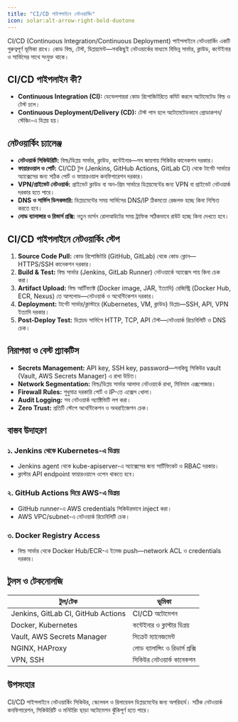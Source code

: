 ```yaml
---
title: "CI/CD পাইপলাইনে নেটওয়ার্কিং"
icon: solar:alt-arrow-right-bold-duotone
---
```


CI/CD (Continuous Integration/Continuous Deployment) পাইপলাইনে নেটওয়ার্কিং একটি গুরুত্বপূর্ণ ভূমিকা রাখে। কোড বিল্ড, টেস্ট, ডিপ্লয়মেন্ট—সবকিছুই নেটওয়ার্কের মাধ্যমে বিভিন্ন সার্ভার, ক্লাউড, কন্টেইনার ও সার্ভিসের সাথে সংযুক্ত থাকে।

## CI/CD পাইপলাইন কী?
- **Continuous Integration (CI):** ডেভেলপাররা কোড রিপোজিটরিতে কমিট করলে অটোমেটেড বিল্ড ও টেস্ট চলে।
- **Continuous Deployment/Delivery (CD):** টেস্ট পাস হলে অটোমেটেডভাবে প্রোডাকশন/স্টেজিং-এ ডিপ্লয় হয়।

## নেটওয়ার্কিং চ্যালেঞ্জ
- **নেটওয়ার্ক সিকিউরিটি:** বিল্ড/ডিপ্লয় সার্ভার, ক্লাউড, কন্টেইনার—সব জায়গায় সিকিউর কানেকশন দরকার।
- **ফায়ারওয়াল ও পোর্ট:** CI/CD টুল (Jenkins, GitHub Actions, GitLab CI) থেকে টার্গেট সার্ভারে অ্যাক্সেসের জন্য সঠিক পোর্ট ও ফায়ারওয়াল কনফিগারেশন দরকার।
- **VPN/প্রাইভেট নেটওয়ার্ক:** প্রাইভেট ক্লাউড বা অন-প্রিম সার্ভারে ডিপ্লয়মেন্টের জন্য VPN বা প্রাইভেট নেটওয়ার্ক দরকার হতে পারে।
- **DNS ও সার্ভিস ডিসকভারি:** ডিপ্লয়মেন্টের সময় সার্ভিসের DNS/IP ঠিকমতো রেজলভ হচ্ছে কিনা নিশ্চিত করতে হবে।
- **লোড ব্যালান্সার ও রিভার্স প্রক্সি:** নতুন ভার্সন রোলআউটের সময় ট্রাফিক সঠিকভাবে রাউট হচ্ছে কিনা দেখতে হবে।

## CI/CD পাইপলাইনে নেটওয়ার্কিং স্টেপ
1. **Source Code Pull:** কোড রিপোজিটরি (GitHub, GitLab) থেকে কোড ক্লোন—HTTPS/SSH কানেকশন দরকার।
2. **Build & Test:** বিল্ড সার্ভার (Jenkins, GitLab Runner) নেটওয়ার্কে অ্যাক্সেস পায় কিনা চেক করা।
3. **Artifact Upload:** বিল্ড আর্টিফ্যাক্ট (Docker image, JAR, ইত্যাদি) রেজিস্ট্রি (Docker Hub, ECR, Nexus) তে আপলোড—নেটওয়ার্ক ও অথেন্টিকেশন দরকার।
4. **Deployment:** টার্গেট সার্ভার/ক্লাস্টারে (Kubernetes, VM, ক্লাউড) ডিপ্লয়—SSH, API, VPN ইত্যাদি দরকার।
5. **Post-Deploy Test:** ডিপ্লয়ড সার্ভিসে HTTP, TCP, API টেস্ট—নেটওয়ার্ক রিচেবিলিটি ও DNS চেক।

## নিরাপত্তা ও বেস্ট প্র্যাকটিস
- **Secrets Management:** API key, SSH key, password—সবকিছু সিকিউর vault (Vault, AWS Secrets Manager) এ রাখা উচিত।
- **Network Segmentation:** বিল্ড/ডিপ্লয় সার্ভার আলাদা নেটওয়ার্কে রাখা, মিনিমাম এক্সপোজার।
- **Firewall Rules:** শুধুমাত্র দরকারি পোর্ট ও IP-তে এক্সেস খোলা।
- **Audit Logging:** সব নেটওয়ার্ক অ্যাক্টিভিটি লগ করা।
- **Zero Trust:** প্রতিটি স্টেপে অথেন্টিকেশন ও অথরাইজেশন চেক।

## বাস্তব উদাহরণ
### ১. Jenkins থেকে Kubernetes-এ ডিপ্লয়
- Jenkins agent থেকে kube-apiserver-এ অ্যাক্সেসের জন্য সার্টিফিকেট ও RBAC দরকার।
- ক্লাস্টার API endpoint ফায়ারওয়ালে ওপেন থাকতে হবে।

### ২. GitHub Actions দিয়ে AWS-এ ডিপ্লয়
- GitHub runner-এ AWS credentials সিকিউরভাবে inject করা।
- AWS VPC/subnet-এ নেটওয়ার্ক রিচেবিলিটি চেক।

### ৩. Docker Registry Access
- বিল্ড সার্ভার থেকে Docker Hub/ECR-এ ইমেজ push—network ACL ও credentials দরকার।

## টুলস ও টেকনোলজি
| টুল/টেক | ভূমিকা |
|---------|--------|
| Jenkins, GitLab CI, GitHub Actions | CI/CD অটোমেশন |
| Docker, Kubernetes | কন্টেইনার ও ক্লাস্টার ডিপ্লয় |
| Vault, AWS Secrets Manager | সিক্রেট ম্যানেজমেন্ট |
| NGINX, HAProxy | লোড ব্যালান্সিং ও রিভার্স প্রক্সি |
| VPN, SSH | সিকিউর নেটওয়ার্ক কানেকশন |

## উপসংহার
CI/CD পাইপলাইনে নেটওয়ার্কিং সিকিউর, স্কেলেবল ও রিলায়েবল ডিপ্লয়মেন্টের জন্য অপরিহার্য। সঠিক নেটওয়ার্ক কনফিগারেশন, সিকিউরিটি ও মনিটরিং ছাড়া অটোমেশন ঝুঁকিপূর্ণ হতে পারে।
